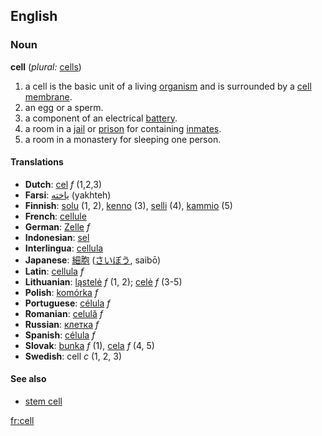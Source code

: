 ==English==

=== Noun ===
'''cell'''  (''plural:'' [[cells]])
# a cell is the basic unit of a living [[organism]] and is surrounded by a [[cell membrane]].
# an egg or a sperm.
# a component of an electrical [[battery]].
# a room in a [[jail]] or [[prison]] for containing [[inmate|inmates]].
# a room in a monastery for sleeping one person.

==== Translations ====
*'''Dutch''': [[cel]] ''f'' (1,2,3)
*'''Farsi''': [[یاخته]] (yakhteh)
*'''Finnish''': [[solu]] (1, 2), [[kenno]] (3), [[selli]] (4), [[kammio]] (5)
*'''French''': [[cellule]]
*'''German''': [[Zelle]] ''f''
*'''Indonesian''': [[sel]]
*'''Interlingua''': [[cellula]]
*'''Japanese''': [[細胞]] ([[さいぼう]], saibō)
*'''Latin''': [[cellula]] ''f''
*'''Lithuanian''': [[ląstelė]] ''f'' (1, 2); [[celė]] ''f'' (3-5)
*'''Polish''': [[komórka]] ''f''
*'''Portuguese''': [[célula]] ''f''
*'''Romanian''': [[celulă]] ''f''
*'''Russian''': [[:ru:клетка|клетка]] ''f''
*'''Spanish''': [[célula]] ''f''
*'''Slovak''': [[bunka]] ''f'' (1), [[cela]] ''f'' (4, 5)
*'''Swedish''': cell ''c'' (1, 2, 3)

==== See also ====
*[[stem cell]]

[[fr:cell]]